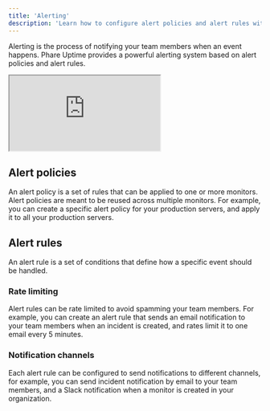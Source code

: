 ```yaml
---
title: 'Alerting'
description: 'Learn how to configure alert policies and alert rules with Phare Uptime.'
---
```


Alerting is the process of notifying your team members when an event happens. Phare Uptime provides a powerful alerting system based on alert policies and alert rules.

<Frame type="glass">
    <div style={{position: 'relative', width: '100%', 'padding-top': '56.25%'}}>
        <iframe
            src="https://iframe.mediadelivery.net/embed/238508/be98c500-251c-41cc-90d7-a20f0077cbeb?autoplay=false&loop=true&muted=true&preload=true&responsive=true"
            loading="lazy"
            allow="accelerometer;gyroscope;autoplay;encrypted-media;picture-in-picture;fullscreen"
            style={{border: 0, position: 'absolute', top: 0, height: '100%', width: '100%'}}
        ></iframe>
    </div>
</Frame>

## Alert policies

An alert policy is a set of rules that can be applied to one or more monitors. Alert policies are meant to be reused across multiple monitors. For example, you can create a specific alert policy for your production servers, and apply it to all your production servers.

## Alert rules

An alert rule is a set of conditions that define how a specific event should be handled.

### Rate limiting

Alert rules can be rate limited to avoid spamming your team members. For example, you can create an alert rule that sends an email notification to your team members when an incident is created, and rates limit it to one email every 5 minutes.

### Notification channels

Each alert rule can be configured to send notifications to different channels, for example, you can send incident notification by email to your team members, and a Slack notification when a monitor is created in your organization.
